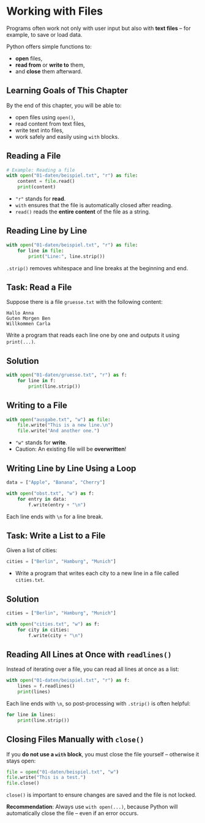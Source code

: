 # Working with Files

Programs often work not only with user input but also with **text files** – for example, to save or load data.

Python offers simple functions to:

- **open** files,
- **read from** or **write to** them,
- and **close** them afterward.

## Learning Goals of This Chapter

By the end of this chapter, you will be able to:

- open files using `open()`,
- read content from text files,
- write text into files,
- work safely and easily using `with` blocks.

## Reading a File

```{python}
# Example: Reading a file
with open("01-daten/beispiel.txt", "r") as file:
    content = file.read()
    print(content)
```

- `"r"` stands for **read**.
- `with` ensures that the file is automatically closed after reading.
- `read()` reads the **entire content** of the file as a string.

## Reading Line by Line

```{python}
with open("01-daten/beispiel.txt", "r") as file:
    for line in file:
        print("Line:", line.strip())
```

::: {.callout-note collapse="false"}
`.strip()` removes whitespace and line breaks at the beginning and end.
:::

::: {.callout-tip collapse="true"}
## Task: Read a File

Suppose there is a file `gruesse.txt` with the following content:

```
Hallo Anna
Guten Morgen Ben
Willkommen Carla
```

Write a program that reads each line one by one and outputs it using `print(...)`.

::: {.callout-caution icon="false" collapse="true"}
## Solution
```{python}
with open("01-daten/gruesse.txt", "r") as f:
    for line in f:
        print(line.strip())
```
:::
:::

## Writing to a File

```{python}
with open("ausgabe.txt", "w") as file:
    file.write("This is a new line.\n")
    file.write("And another one.")
```

- `"w"` stands for **write**.
- Caution: An existing file will be **overwritten**!

## Writing Line by Line Using a Loop

```{python}
data = ["Apple", "Banana", "Cherry"]

with open("obst.txt", "w") as f:
    for entry in data:
        f.write(entry + "\n")
```

::: {.callout-important collapse="false"}
Each line ends with `\n` for a line break.
:::

::: {.callout-tip collapse="true"}
## Task: Write a List to a File

Given a list of cities:

```python
cities = ["Berlin", "Hamburg", "Munich"]
```

- Write a program that writes each city to a new line in a file called `cities.txt`.

::: {.callout-caution icon="false" collapse="true"}
## Solution
```{python}
cities = ["Berlin", "Hamburg", "Munich"]

with open("cities.txt", "w") as f:
    for city in cities:
        f.write(city + "\n")
```
:::
:::

## Reading All Lines at Once with `readlines()`

Instead of iterating over a file, you can read all lines at once as a list:

```{python}
with open("01-daten/beispiel.txt", "r") as f:
    lines = f.readlines()
    print(lines)
```

::: {.callout-important collapse="false"}
Each line ends with `\n`, so post-processing with `.strip()` is often helpful:

```{python}
for line in lines:
    print(line.strip())
```
:::

## Closing Files Manually with `close()`

If you **do not use a `with` block**, you must close the file yourself –
otherwise it stays open:

```{python}
file = open("01-daten/beispiel.txt", "w")
file.write("This is a test.")
file.close()
```

::: {.callout-important collapse="false"}
`close()` is important to ensure changes are saved and the file is not locked.

**Recommendation**: Always use `with open(...)`, because Python will automatically close the file – even if an error occurs.
:::
